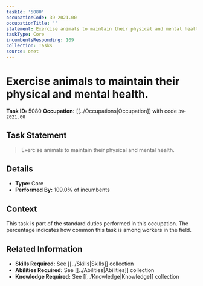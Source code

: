 ```yaml
---
taskId: '5080'
occupationCode: 39-2021.00
occupationTitle: ''
statement: Exercise animals to maintain their physical and mental health.
taskType: Core
incumbentsResponding: 109
collection: Tasks
source: onet
---
```

# Exercise animals to maintain their physical and mental health.

**Task ID:** 5080
**Occupation:** [[../Occupations|Occupation]] with code `39-2021.00`

## Task Statement

> Exercise animals to maintain their physical and mental health.

## Details

- **Type:** Core
- **Performed By:** 109.0% of incumbents

## Context

This task is part of the standard duties performed in this occupation. The percentage indicates how common this task is among workers in the field.

## Related Information

- **Skills Required:** See [[../Skills|Skills]] collection
- **Abilities Required:** See [[../Abilities|Abilities]] collection
- **Knowledge Required:** See [[../Knowledge|Knowledge]] collection

